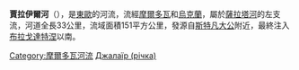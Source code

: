 {{unreferenced|time=2015-10-07T03:02:52+00:00}}
'''賈拉伊爾河'''（{{lang-uk|Джалаїр}}），是[[東歐|東歐]]的河流，流經[[摩爾多瓦|摩爾多瓦]]和[[烏克蘭|烏克蘭]]，屬於[[薩拉塔河|薩拉塔河]]的左支流，河道全長33公里，流域面積151平方公里，發源自[[斯特凡大公|斯特凡大公]]附近，最終注入[[布拉戈達特涅_(薩拉塔區)|布拉戈達特涅]]以南。

[[Category:摩爾多瓦河流|Category:摩爾多瓦河流]]
[[Category:敖德薩州河流|Джалаїр (річка)]]


{{Moldova-geo-stub}}
{{Ukraine-river-stub}}